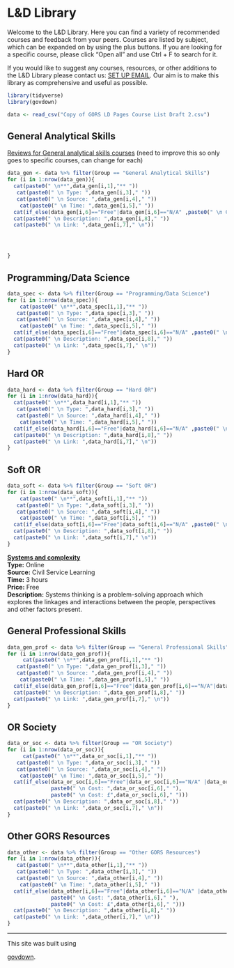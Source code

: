 # L&D Library

Welcome to the L&D Library. Here you can find a variety of recommended courses and feedback from your peers. Courses are listed by subject, which can be expanded on by using the plus buttons. If you are looking for a specific course, please click "Open all" and use Ctrl + F to search for it.

If you would like to suggest any courses, resources, or other additions to the L&D Library please contact us: [SET UP EMAIL](). Our aim is to make this library as comprehensive and useful as possible.

```r
library(tidyverse)
library(govdown)

data <- read_csv("Copy of GORS LD Pages Course List Draft 2.csv")
```

::: {.accordion}
## General Analytical Skills
[Reviews for General analytical skills courses](https://airtable.com/tblfZYuZXnEwAaLUL/viwKooJuRO3mu1ti4?blocks=hide) 
(need to improve this so only goes to specific courses, can change for each)

```r


data_gen <- data %>% filter(Group == "General Analytical Skills") 
for (i in 1:nrow(data_gen)){
  cat(paste0(" \n**",data_gen[i,1],"** "))
   cat(paste0(" \n Type: ",data_gen[i,3]," "))
   cat(paste0(" \n Source: ",data_gen[i,4]," "))
    cat(paste0(" \n Time: ",data_gen[i,5]," "))
  cat(if_else(data_gen[i,6]=="Free"|data_gen[i,6]=="N/A" ,paste0(" \n Cost: ",data_gen[i,6]," "), paste0(" \n Cost: £",data_gen[i,6]," ")))
  cat(paste0(" \n Description: ",data_gen[i,8]," "))
  cat(paste0(" \n Link: ",data_gen[i,7]," \n"))




}
```



## Programming/Data Science
```r
data_spec <- data %>% filter(Group == "Programming/Data Science") 
for (i in 1:nrow(data_spec)){
    cat(paste0(" \n**",data_spec[i,1],"** "))
   cat(paste0(" \n Type: ",data_spec[i,3]," "))
   cat(paste0(" \n Source: ",data_spec[i,4]," "))
    cat(paste0(" \n Time: ",data_spec[i,5]," "))
  cat(if_else(data_spec[i,6]=="Free"|data_spec[i,6]=="N/A" ,paste0(" \n Cost: ",data_spec[i,6]," "), paste0(" \n Cost: £",data_spec[i,6]," ")))
  cat(paste0(" \n Description: ",data_spec[i,8]," "))
  cat(paste0(" \n Link: ",data_spec[i,7]," \n"))
}


```


## Hard OR
```r
data_hard <- data %>% filter(Group == "Hard OR") 
for (i in 1:nrow(data_hard)){
  cat(paste0(" \n**",data_hard[i,1],"** "))
   cat(paste0(" \n Type: ",data_hard[i,3]," "))
   cat(paste0(" \n Source: ",data_hard[i,4]," "))
    cat(paste0(" \n Time: ",data_hard[i,5]," "))
  cat(if_else(data_hard[i,6]=="Free"|data_hard[i,6]=="N/A" ,paste0(" \n Cost: ",data_hard[i,6]," "), paste0(" \n Cost: £",data_hard[i,6]," ")))
  cat(paste0(" \n Description: ",data_hard[i,8]," "))
  cat(paste0(" \n Link: ",data_hard[i,7]," \n"))
}


```


## Soft OR

```r
data_soft <- data %>% filter(Group == "Soft OR") 
for (i in 1:nrow(data_soft)){
    cat(paste0(" \n**",data_soft[i,1],"** "))
   cat(paste0(" \n Type: ",data_soft[i,3]," "))
   cat(paste0(" \n Source: ",data_soft[i,4]," "))
    cat(paste0(" \n Time: ",data_soft[i,5]," "))
  cat(if_else(data_soft[i,6]=="Free"|data_soft[i,6]=="N/A" ,paste0(" \n Cost: ",data_soft[i,6]," "), paste0(" \n Cost: £",data_soft[i,6]," ")))
  cat(paste0(" \n Description: ",data_soft[i,8]," "))
  cat(paste0(" \n Link: ",data_soft[i,7]," \n"))
}

```

[**Systems and complexity**](https://learn.civilservice.gov.uk/courses/btroxfDbQjWETY76YgxRdw) <br>
**Type:** Online <br>
**Source:** Civil Service Learning <br>
**Time:** 3 hours <br>
**Price:** Free <br>
**Description:**  Systems thinking is a problem-solving approach which explores the linkages and interactions between the people, perspectives and other factors present.

## General Professional Skills

```r
data_gen_prof <- data %>% filter(Group == "General Professional Skills") 
for (i in 1:nrow(data_gen_prof)){
     cat(paste0(" \n**",data_gen_prof[i,1],"** "))
   cat(paste0(" \n Type: ",data_gen_prof[i,3]," "))
   cat(paste0(" \n Source: ",data_gen_prof[i,4]," "))
    cat(paste0(" \n Time: ",data_gen_prof[i,5]," "))
  cat(if_else(data_gen_prof[i,6]=="Free"|data_gen_prof[i,6]=="N/A"|data_gen_prof[i,6]=="See CSL" ,paste0(" \n Cost: ",data_gen_prof[i,6]," "), paste0(" \n Cost: £",data_gen_prof[i,6]," ")))
  cat(paste0(" \n Description: ",data_gen_prof[i,8]," "))
  cat(paste0(" \n Link: ",data_gen_prof[i,7]," \n"))
}


```


## OR Society

```r
data_or_soc <- data %>% filter(Group == "OR Society") 
for (i in 1:nrow(data_or_soc)){
     cat(paste0(" \n**",data_or_soc[i,1],"** "))
   cat(paste0(" \n Type: ",data_or_soc[i,3]," "))
   cat(paste0(" \n Source: ",data_or_soc[i,4]," "))
    cat(paste0(" \n Time: ",data_or_soc[i,5]," "))
  cat(if_else(data_or_soc[i,6]=="Free"|data_or_soc[i,6]=="N/A" |data_or_soc[i,6]=="See OR Society" ,
              paste0(" \n Cost: ",data_or_soc[i,6]," "), 
              paste0(" \n Cost: £",data_or_soc[i,6]," ")))
  cat(paste0(" \n Description: ",data_or_soc[i,8]," "))
  cat(paste0(" \n Link: ",data_or_soc[i,7]," \n"))
}


```

## Other GORS Resources

```r
data_other <- data %>% filter(Group == "Other GORS Resources") 
for (i in 1:nrow(data_other)){
   cat(paste0(" \n**",data_other[i,1],"** "))
   cat(paste0(" \n Type: ",data_other[i,3]," "))
   cat(paste0(" \n Source: ",data_other[i,4]," "))
    cat(paste0(" \n Time: ",data_other[i,5]," "))
  cat(if_else(data_other[i,6]=="Free"|data_other[i,6]=="N/A" |data_other[i,6]=="Refer to framework" ,
              paste0(" \n Cost: ",data_other[i,6]," "), 
              paste0(" \n Cost: £",data_other[i,6]," ")))
  cat(paste0(" \n Description: ",data_other[i,8]," "))
  cat(paste0(" \n Link: ",data_other[i,7]," \n"))
}


```

:::

---

::: {.small-para}
This site was built using

[govdown](https://ukgovdatascience.github.io/govdown/).

:::